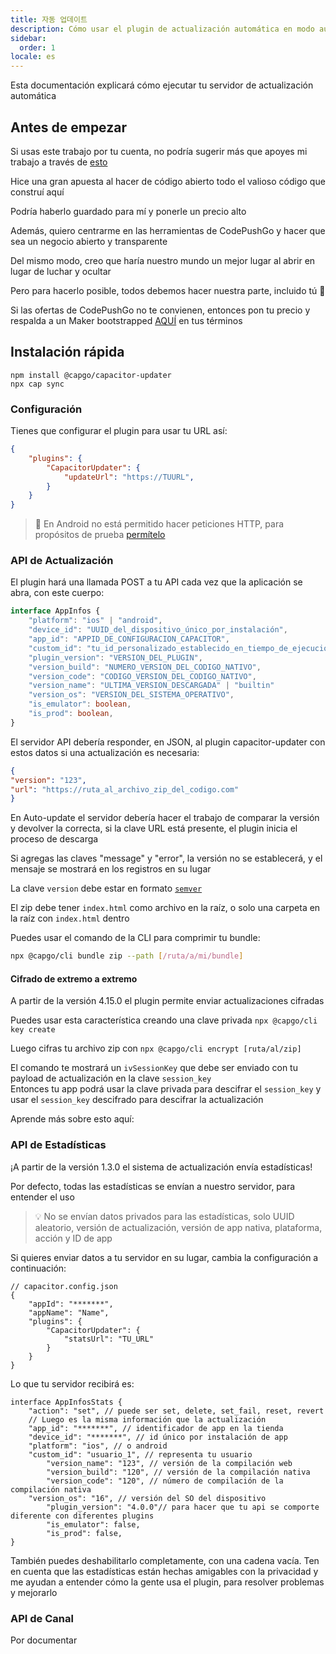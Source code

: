 ```yaml
---
title: 자동 업데이트
description: Cómo usar el plugin de actualización automática en modo autohospedado
sidebar:
  order: 1
locale: es
---
```



Esta documentación explicará cómo ejecutar tu servidor de actualización automática

## Antes de empezar

Si usas este trabajo por tu cuenta, no podría sugerir más que apoyes mi trabajo a través de [esto](https://github.com/sponsors/riderx/)

Hice una gran apuesta al hacer de código abierto todo el valioso código que construí aquí

Podría haberlo guardado para mí y ponerle un precio alto

Además, quiero centrarme en las herramientas de CodePushGo y hacer que sea un negocio abierto y transparente

Del mismo modo, creo que haría nuestro mundo un mejor lugar al abrir en lugar de luchar y ocultar

Pero para hacerlo posible, todos debemos hacer nuestra parte, incluido tú 🥹

Si las ofertas de CodePushGo no te convienen, entonces pon tu precio y respalda a un Maker bootstrapped [AQUÍ](https://github.com/sponsors/riderx/) en tus términos

## Instalación rápida

```
npm install @capgo/capacitor-updater
npx cap sync
```

### Configuración

Tienes que configurar el plugin para usar tu URL así:

```json
{
	"plugins": {
		"CapacitorUpdater": {
			"updateUrl": "https://TUURL",
		}
	}
}
```

> 🚧 En Android no está permitido hacer peticiones HTTP, para propósitos de prueba [permítelo](https://stackoverflow.com/questions/45940861/android-8-cleartext-http-traffic-not-permitted/)

### API de Actualización

El plugin hará una llamada POST a tu API cada vez que la aplicación se abra, con este cuerpo:

```typescript
interface AppInfos {
    "platform": "ios" | "android",
    "device_id": "UUID_del_dispositivo_único_por_instalación",
    "app_id": "APPID_DE_CONFIGURACION_CAPACITOR",
    "custom_id": "tu_id_personalizado_establecido_en_tiempo_de_ejecución",
    "plugin_version": "VERSION_DEL_PLUGIN",
    "version_build": "NUMERO_VERSION_DEL_CODIGO_NATIVO",
    "version_code": "CODIGO_VERSION_DEL_CODIGO_NATIVO",
    "version_name": "ULTIMA_VERSION_DESCARGADA" | "builtin"
    "version_os": "VERSION_DEL_SISTEMA_OPERATIVO",
    "is_emulator": boolean,
    "is_prod": boolean,
}
```

El servidor API debería responder, en JSON, al plugin capacitor-updater con estos datos si una actualización es necesaria:

```json
{
"version": "123",
"url": "https://ruta_al_archivo_zip_del_codigo.com"
}
```

En Auto-update el servidor debería hacer el trabajo de comparar la versión y devolver la correcta, si la clave URL está presente, el plugin inicia el proceso de descarga

Si agregas las claves "message" y "error", la versión no se establecerá, y el mensaje se mostrará en los registros en su lugar

La clave `version` debe estar en formato [`semver`](https://semver.org/)

El zip debe tener `index.html` como archivo en la raíz, o solo una carpeta en la raíz con `index.html` dentro

Puedes usar el comando de la CLI para comprimir tu bundle:

```bash
npx @capgo/cli bundle zip --path [/ruta/a/mi/bundle]
```

<LinkCard
	title="Endpoint de Actualización"
	href="/docs/self-hosted/auto-update/update-endpoint"
/>

#### Cifrado de extremo a extremo

A partir de la versión 4.15.0 el plugin permite enviar actualizaciones cifradas

Puedes usar esta característica creando una clave privada ``npx @capgo/cli key create``

Luego cifras tu archivo zip con ``npx @capgo/cli encrypt [ruta/al/zip]``

El comando te mostrará un `ivSessionKey` que debe ser enviado con tu payload de actualización en la clave `session_key`\
Entonces tu app podrá usar la clave privada para descifrar el `session_key` y usar el `session_key` descifrado para descifrar la actualización

Aprende más sobre esto aquí:

<LinkCard
	title="Actualizaciones en vivo auto-alojadas"
	href="https://capgo.app/blog/self-hosted-live-updates/"
/>

### API de Estadísticas

¡A partir de la versión 1.3.0 el sistema de actualización envía estadísticas!

Por defecto, todas las estadísticas se envían a nuestro servidor, para entender el uso

> 💡 No se envían datos privados para las estadísticas, solo UUID aleatorio, versión de actualización, versión de app nativa, plataforma, acción y ID de app

Si quieres enviar datos a tu servidor en su lugar, cambia la configuración a continuación:

```tsx
// capacitor.config.json
{
	"appId": "*******",
	"appName": "Name",
	"plugins": {
		"CapacitorUpdater": {
			"statsUrl": "TU_URL"
		}
	}
}
```

Lo que tu servidor recibirá es:

```tsx
interface AppInfosStats {
	"action": "set", // puede ser set, delete, set_fail, reset, revert
	// Luego es la misma información que la actualización
	"app_id": "*******", // identificador de app en la tienda
	"device_id": "*******", // id único por instalación de app
	"platform": "ios", // o android
	"custom_id": "usuario_1", // representa tu usuario
        "version_name": "123", // versión de la compilación web
        "version_build": "120", // versión de la compilación nativa
        "version_code": "120", // número de compilación de la compilación nativa
	"version_os": "16", // versión del SO del dispositivo
        "plugin_version": "4.0.0"// para hacer que tu api se comporte diferente con diferentes plugins
        "is_emulator": false,
    	"is_prod": false,
}
```

También puedes deshabilitarlo completamente, con una cadena vacía. Ten en cuenta que las estadísticas están hechas amigables con la privacidad y me ayudan a entender cómo la gente usa el plugin, para resolver problemas y mejorarlo

<LinkCard
	title="Endpoint de Estadísticas"
	href="/docs/self-hosted/auto-update/stats-endpoint/"
/>

### API de Canal

Por documentar
